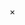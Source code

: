 <includeonly>&times;</includeonly><noinclude>{{doc|content=
本模板用于在条目中插入编码为 U+00D7 的乘号（&times;，TIMES SIGN），输入 {{tl|乘号}} 或者 {{tl|times}} 即可生成此符号。
[[Category:数学格式模板]]
}}</noinclude>